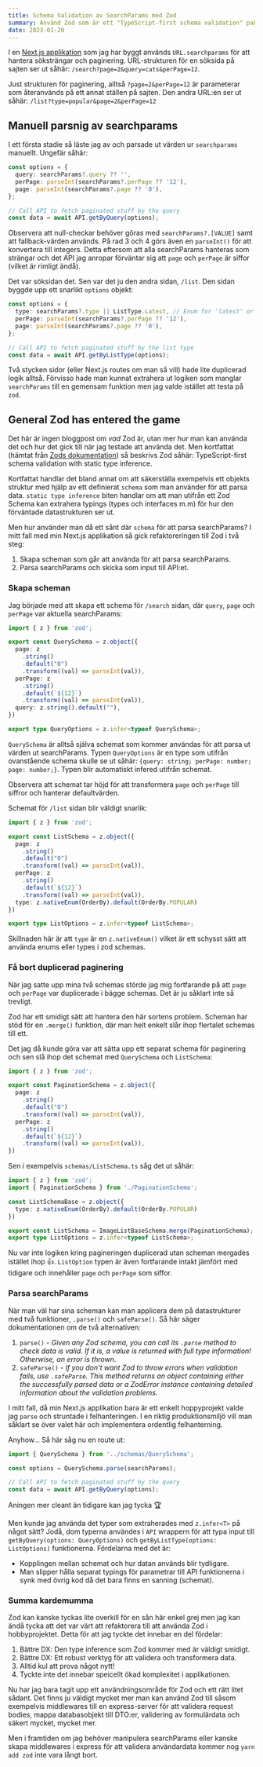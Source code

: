 ```yaml
---
title: Schema Validation av SearchParams med Zod
summary: Använd Zod som är ett "TypeScript-first schema validation" paket för att validera och transformera datastrukturer
date: 2023-01-20
---
```


I en [Next.js applikation](https://pic-palette.vercel.app/) som jag har byggt används `URL.searchparams` för att hantera söksträngar och paginering. URL-strukturen för en söksida på sajten ser ut såhär: `/search?page=2&query=cats&perPage=12`.

Just strukturen för paginering, alltså `?page=2&perPage=12` är parameterar som återanvänds på ett annat ställen på sajten. Den andra URL:en ser ut såhär: `/list?type=popular&page=2&perPage=12`

## Manuell parsnig av searchparams

I ett första stadie så läste jag av och parsade ut värden ur `searchparams` manuellt. Ungefär såhär:

```ts showLineNumbers
const options = {
  query: searchParams?.query ?? '',
  perPage: parseInt(searchParams?.perPage ?? '12'),
  page: parseInt(searchParams?.page ?? '0'),
};

// Call API to fetch paginated stuff by the query
const data = await API.getByQuery(options);
```

Observera att null-checkar behöver göras med `searchParams?.[VALUE]` samt att fallback-värden används.
På rad 3 och 4 görs även en `parseInt()` för att konvertera till integers. Detta eftersom att alla searchParams hanteras som strängar och det API jag anropar förväntar sig att `page` och `perPage` är siffor (vilket är rimligt ändå).

Det var söksidan det. Sen var det ju den andra sidan, `/list`. Den sidan byggde upp ett snarlikt `options` objekt:

```ts showLineNumbers
const options = {
  type: searchParams?.type || ListType.Latest, // Enum for 'latest' or 'popular'
  perPage: parseInt(searchParams?.perPage ?? '12'),
  page: parseInt(searchParams?.page ?? '0'),
};

// Call API to fetch paginated stuff by the list type
const data = await API.getByListType(options);
```

Två stycken sidor (eller Next.js routes om man så vill) hade lite duplicerad logik alltså. Förvisso hade man kunnat extrahera ut logiken som manglar `searchParams` till en gemensam funktion men jag valde istället att testa på `zod`.

## General Zod has entered the game

Det här är ingen bloggpost om _vad_ Zod är, utan mer hur man kan använda det och hur det gick till när jag testade att använda det. Men kortfattat (hämtat från [Zods dokumentation](https://zod.dev/)) så beskrivs Zod såhär: <FunText>TypeScript-first schema validation with static type inference.</FunText>

Kortfattat handlar det bland annat om att säkerställa exempelvis ett objekts struktur med hjälp av ett definierat `schema` som man använder för att parsa data. `static type inference` biten handlar om att man utifrån ett Zod Schema kan extrahera typings (types och interfaces m.m) för hur den förväntade datastrukturen ser ut.

Men hur använder man då ett sånt där `schema` för att parsa searchParams? I mitt fall med min Next.js applikation så gick refaktoreringen till Zod i två steg:

1. Skapa scheman som går att använda för att parsa searchParams.
2. Parsa searchParams och skicka som input till API:et.

### Skapa scheman

Jag började med att skapa ett schema för `/search` sidan, där `query`, `page` och `perPage` var aktuella searchParams:

```ts:schemas/QuerySchema.ts showLineNumbers
import { z } from 'zod';

export const QuerySchema = z.object({
  page: z
    .string()
    .default("0")
    .transform((val) => parseInt(val)),
  perPage: z
    .string()
    .default(`${12}`)
    .transform((val) => parseInt(val)),
  query: z.string().default(""),
})

export type QueryOptions = z.infer<typeof QuerySchema>;

```

`QuerySchema` är alltså själva schemat som kommer användas för att parsa ut värden ut searchParams. Typen `QueryOptions` är en type som utifrån ovanstående schema skulle se ut såhär: `{query: string; perPage: number; page: number;}`. Typen blir automatiskt infered utifrån schemat.

Observera att schemat tar höjd för att transformera `page` och `perPage` till siffror och hanterar defaultvärden.

Schemat för `/list` sidan blir väldigt snarlik:

```ts:schemas/ListSchema.ts showLineNumbers
import { z } from 'zod';

export const ListSchema = z.object({
  page: z
    .string()
    .default("0")
    .transform((val) => parseInt(val)),
  perPage: z
    .string()
    .default(`${12}`)
    .transform((val) => parseInt(val)),
  type: z.nativeEnum(OrderBy).default(OrderBy.POPULAR)
})

export type ListOptions = z.infer<typeof ListSchema>;

```

Skillnaden här är att `type` är en `z.nativeEnum()` vilket är ett schysst sätt att använda enums eller types i zod schemas.

### Få bort duplicerad paginering

När jag satte upp mina två schemas störde jag mig fortfarande på att `page` och `perPage` var duplicerade i bägge schemas. Det är ju såklart inte så trevligt.

Zod har ett smidigt sätt att hantera den här sortens problem. Scheman har stöd för en `.merge()` funktion, där man helt enkelt slår ihop flertalet schemas till ett.

Det jag då kunde göra var att sätta upp ett separat schema för paginering och sen slå ihop det schemat med `QuerySchema` och `ListSchema`:

```ts:schemas/PaginationSchema.ts showLineNumbers
import { z } from 'zod';

export const PaginationSchema = z.object({
  page: z
    .string()
    .default("0")
    .transform((val) => parseInt(val)),
  perPage: z
    .string()
    .default(`${12}`)
    .transform((val) => parseInt(val)),
})

```

Sen i exempelvis `schemas/ListSchema.ts` såg det ut såhär:

```ts:schemas/ListSchema.ts showLineNumbers {8}
import { z } from 'zod';
import { PaginationSchema } from './PaginationSchema';

const ListSchemaBase = z.object({
  type: z.nativeEnum(OrderBy).default(OrderBy.POPULAR)
})

export const ListSchema = ImageListBaseSchema.merge(PaginationSchema);
export type ListOptions = z.infer<typeof ListSchema>;
```

Nu var inte logiken kring pagineringen duplicerad utan scheman mergades istället ihop 👍. `ListOption` typen är även fortfarande intakt jämfört med tidigare och innehåller `page` och `perPage` som siffor.

### Parsa searchParams

När man väl har sina scheman kan man applicera dem på datastrukturer med två funktioner, `.parse()` och `safeParse()`. Så här säger dokumentationen om de två alternativen:

1. `parse()` - _Given any Zod schema, you can call its `.parse` method to check data is valid. If it is, a value is returned with full type information! Otherwise, an error is thrown._
2. `safeParse()` - _If you don't want Zod to throw errors when validation fails, use `.safeParse`. This method returns an object containing either the successfully parsed data or a ZodError instance containing detailed information about the validation problems._

I mitt fall, då min Next.js applikation bara är ett enkelt hoppyprojekt valde jag `parse` och struntade i felhanteringen. I en riktig produktionsmiljö vill man såklart se över valet här och implementera ordentlig felhanterning.

Anyhow... Så här såg nu en route ut:

```ts showLineNumbers
import { QuerySchema } from '../schemas/QuerySchema';

const options = QuerySchema.parse(searchParams);

// Call API to fetch paginated stuff by the query
const data = await API.getByQuery(options);
```

Aningen mer <FunText>cleant</FunText> än tidigare kan jag tycka 🏆

Men kunde jag använda det typer som extraherades med `z.infer<T>` på något sätt? Jodå, dom typerna användes i `API` wrappern för att typa input till `getByQuery(options: QueryOptions)` och `getByListType(options: ListOptions)` funktionerna. Fördelarna med det är:

- Kopplingen mellan schemat och hur datan används blir tydligare.
- Man slipper hålla separat typings för parametrar till API funktionerna i synk med övrig kod då det bara finns en sanning (schemat).

### Summa kardemumma

Zod kan kanske tyckas lite overkill för en sån här enkel grej men jag kan ändå tycka att det var värt att refaktorera till att använda Zod i hobbyprojektet. Detta för att jag tyckte det innebar en del fördelar:

1. Bättre DX: Den type inference som Zod kommer med är väldigt smidigt.
2. Bättre DX: Ett robust verktyg för att validera och transformera data.
3. Alltid kul att prova något nytt!
4. Tyckte inte det innebar speicellt ökad komplexitet i applikationen.

Nu har jag bara tagit upp ett användningsområde för Zod och ett rätt litet sådant. Det finns ju väldigt mycket mer man kan använd Zod till såsom exempelvis middlewares till en express-server för att validera request bodies, mappa databasobjekt till DTO:er, validering av formulärdata och säkert mycket, mycket mer.

Men i framtiden om jag behöver manipulera searchParams eller kanske skapa middlewares i express för att validera användardata kommer nog `yarn add zod` inte vara långt bort.
